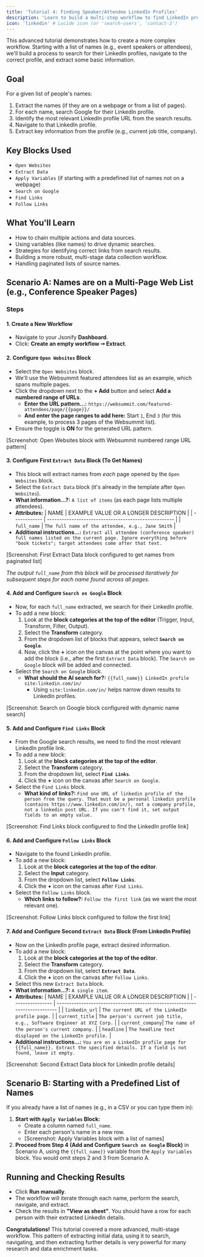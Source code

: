 ```yaml
---
title: 'Tutorial 4: Finding Speaker/Attendee LinkedIn Profiles'
description: 'Learn to build a multi-step workflow to find LinkedIn profiles for a list of names, combining search, navigation, and data extraction.'
icon: 'linkedin' # Lucide icon (or 'search-users', 'contact-2')
---
```


This advanced tutorial demonstrates how to create a more complex workflow. Starting with a list of names (e.g., event speakers or attendees), we'll build a process to search for their LinkedIn profiles, navigate to the correct profile, and extract some basic information.

## Goal

For a given list of people's names:
1. Extract the names (if they are on a webpage or from a list of pages).
2. For each name, search Google for their LinkedIn profile.
3. Identify the most relevant LinkedIn profile URL from the search results.
4. Navigate to that LinkedIn profile.
5. Extract key information from the profile (e.g., current job title, company).

## Key Blocks Used

* `Open Websites`
* `Extract Data`
* `Apply Variables` (if starting with a predefined list of names not on a webpage)
* `Search on Google`
* `Find Links`
* `Follow Links`

## What You'll Learn

* How to chain multiple actions and data sources.
* Using variables (like names) to drive dynamic searches.
* Strategies for identifying correct links from search results.
* Building a more robust, multi-stage data collection workflow.
* Handling paginated lists of source names.

## Scenario A: Names are on a Multi-Page Web List (e.g., Conference Speaker Pages)

### Steps

#### 1. Create a New Workflow

* Navigate to your Jsonify **Dashboard**.
* Click: **Create an empty workflow ➙ Extract**.

#### 2. Configure `Open Websites` Block

* Select the `Open Websites` block.
* We'll use the Websummit featured attendees list as an example, which spans multiple pages.
* Click the dropdown next to the **+ Add** button and select **Add a numbered range of URLs**.
  * **Enter the URL pattern...:** `https://websummit.com/featured-attendees/page/{{page}}/`
  * **And enter the page ranges to add here:** Start `1`, End `3` (for this example, to process 3 pages of the Websummit list).
* Ensure the toggle is **ON** for the generated URL pattern.

[Screenshot: Open Websites block with Websummit numbered range URL pattern]

#### 3. Configure First `Extract Data` Block (To Get Names)

* This block will extract names from *each* page opened by the `Open Websites` block.
* Select the `Extract Data` block (it's already in the template after `Open Websites`).
* **What information...?:** `A list of items` (as each page lists multiple attendees).
* **Attributes:**
  | NAME         | EXAMPLE VALUE OR A LONGER DESCRIPTION                |
  | ------------ | ---------------------------------------------------- |
  | `full_name`  | `The full name of the attendee, e.g., Jane Smith`    |
* **Additional instructions...:** `Extract all attendee (conference speaker) full names listed on the current page. Ignore everything before "book tickets"; target attendees come after that text.`

[Screenshot: First Extract Data block configured to get names from paginated list]

*The output `full_name` from this block will be processed iteratively for subsequent steps for each name found across all pages.*

#### 4. Add and Configure `Search on Google` Block

* Now, for each `full_name` extracted, we search for their LinkedIn profile.
* To add a new block:
    1. Look at the **block categories at the top of the editor** (Trigger, Input, Transform, Filter, Output).
    2. Select the **Transform** category.
    3. From the dropdown list of blocks that appears, select **`Search on Google`**.
    4. Now, click the **+** icon on the canvas at the point where you want to add the block (i.e., after the first `Extract Data` block). The `Search on Google` block will be added and connected.
* Select the `Search on Google` block.
  * **What should the AI search for?:** `{{full_name}} LinkedIn profile site:linkedin.com/in/`
    * Using `site:linkedin.com/in/` helps narrow down results to LinkedIn profiles.

[Screenshot: Search on Google block configured with dynamic name search]

#### 5. Add and Configure `Find Links` Block

* From the Google search results, we need to find the most relevant LinkedIn profile link.
* To add a new block:
    1. Look at the **block categories at the top of the editor**.
    2. Select the **Transform** category.
    3. From the dropdown list, select **`Find Links`**.
    4. Click the **+** icon on the canvas after `Search on Google`.
* Select the `Find Links` block.
  * **What kind of links?:** `Find one URL of linkedin profile of the person from the query. That must be a personal linkedin profile (contains https://www.linkedin.com/in/), not a company profile, not a linkedin post URL. If you can't find it, set output fields to an empty value.`

[Screenshot: Find Links block configured to find the LinkedIn profile link]

#### 6. Add and Configure `Follow Links` Block

* Navigate to the found LinkedIn profile.
* To add a new block:
    1. Look at the **block categories at the top of the editor**.
    2. Select the **Input** category.
    3. From the dropdown list, select **`Follow Links`**.
    4. Click the **+** icon on the canvas after `Find Links`.
* Select the `Follow Links` block.
  * **Which links to follow?:** `Follow the first link` (as we want the most relevant one).

[Screenshot: Follow Links block configured to follow the first link]

#### 7. Add and Configure Second `Extract Data` Block (From LinkedIn Profile)

* Now on the LinkedIn profile page, extract desired information.
* To add a new block:
    1. Look at the **block categories at the top of the editor**.
    2. Select the **Transform** category.
    3. From the dropdown list, select **`Extract Data`**.
    4. Click the **+** icon on the canvas after `Follow Links`.
* Select this new `Extract Data` block.
* **What information...?:** `A single item`.
* **Attributes:**
  | NAME             | EXAMPLE VALUE OR A LONGER DESCRIPTION                                      |
  | ---------------- | -------------------------------------------------------------------------- |
  | `linkedin_url`   | `The current URL of the LinkedIn profile page.`                            |
  | `current_title`  | `The person's current job title, e.g., Software Engineer at XYZ Corp.`     |
  | `current_company`| `The name of the person's current company.`                                |
  | `headline`       | `The headline text displayed on the LinkedIn profile.`                     |
* **Additional instructions...:** `You are on a LinkedIn profile page for {{full_name}}. Extract the specified details. If a field is not found, leave it empty.`

[Screenshot: Second Extract Data block for LinkedIn profile details]

## Scenario B: Starting with a Predefined List of Names

If you already have a list of names (e.g., in a CSV or you can type them in):

1.  **Start with `Apply Variables` Block:**
    * Create a column named `full_name`.
    * Enter each person's name in a new row.
    * [Screenshot: Apply Variables block with a list of names]
2.  **Proceed from Step 4 (Add and Configure `Search on Google` Block)** in Scenario A, using the `{{full_name}}` variable from the `Apply Variables` block. You would omit steps 2 and 3 from Scenario A.

## Running and Checking Results

* Click **Run manually**.
* The workflow will iterate through each name, perform the search, navigate, and extract.
* Check the results in **"View as sheet"**. You should have a row for each person with their extracted LinkedIn details.

**Congratulations!** This tutorial covered a more advanced, multi-stage workflow. This pattern of extracting initial data, using it to search, navigating, and then extracting further details is very powerful for many research and data enrichment tasks.